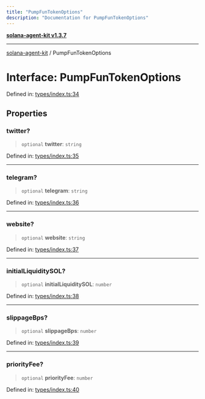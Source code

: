 ```yaml
---
title: "PumpFunTokenOptions"
description: "Documentation for PumpFunTokenOptions"
---
```


[**solana-agent-kit v1.3.7**](../README.md)

***

[solana-agent-kit](../README.md) / PumpFunTokenOptions

# Interface: PumpFunTokenOptions

Defined in: [types/index.ts:34](https://github.com/scriptscrypt/solana-agent-kit/blob/28121611ae2e5ee3f891044cd4631bfb441231fc/src/types/index.ts#L34)

## Properties

### twitter?

> `optional` **twitter**: `string`

Defined in: [types/index.ts:35](https://github.com/scriptscrypt/solana-agent-kit/blob/28121611ae2e5ee3f891044cd4631bfb441231fc/src/types/index.ts#L35)

***

### telegram?

> `optional` **telegram**: `string`

Defined in: [types/index.ts:36](https://github.com/scriptscrypt/solana-agent-kit/blob/28121611ae2e5ee3f891044cd4631bfb441231fc/src/types/index.ts#L36)

***

### website?

> `optional` **website**: `string`

Defined in: [types/index.ts:37](https://github.com/scriptscrypt/solana-agent-kit/blob/28121611ae2e5ee3f891044cd4631bfb441231fc/src/types/index.ts#L37)

***

### initialLiquiditySOL?

> `optional` **initialLiquiditySOL**: `number`

Defined in: [types/index.ts:38](https://github.com/scriptscrypt/solana-agent-kit/blob/28121611ae2e5ee3f891044cd4631bfb441231fc/src/types/index.ts#L38)

***

### slippageBps?

> `optional` **slippageBps**: `number`

Defined in: [types/index.ts:39](https://github.com/scriptscrypt/solana-agent-kit/blob/28121611ae2e5ee3f891044cd4631bfb441231fc/src/types/index.ts#L39)

***

### priorityFee?

> `optional` **priorityFee**: `number`

Defined in: [types/index.ts:40](https://github.com/scriptscrypt/solana-agent-kit/blob/28121611ae2e5ee3f891044cd4631bfb441231fc/src/types/index.ts#L40)
